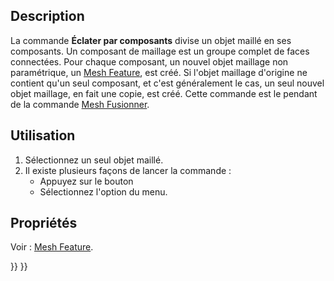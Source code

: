 <languages/>

{{Docnav/fr
|[[Mesh_Merge/fr|Fusionner]]
|[[MeshPart_CreateFlatMesh/fr|Développer un maillage]]
|[[Mesh_Workbench/fr|Atelier Mesh]]
|IconL=Mesh_Merge.svg
|IconR=MeshPart_CreateFlatMesh.svg
|IconC=Workbench_Mesh.svg
}}

{{GuiCommand/fr
|Name=Mesh SplitComponents
|Name/fr=Mesh Éclater par composants
|MenuLocation=Maillages → Éclater par composants
|Workbenches=[[Mesh_Workbench/fr|Mesh]]
|SeeAlso=[[Mesh_Merge/fr|Mesh Fusionner]]
}}

==Description==

La commande '''Éclater par composants''' divise un objet maillé en ses composants. Un composant de maillage est un groupe complet de faces connectées. Pour chaque composant, un nouvel objet maillage non paramétrique, un [[Mesh_Feature/fr|Mesh Feature]], est créé. Si l'objet maillage d'origine ne contient qu'un seul composant, et c'est généralement le cas, un seul nouvel objet maillage, en fait une copie, est créé. Cette commande est le pendant de la commande [[Mesh_Merge/fr|Mesh Fusionner]].

<span id="Usage"></span>
==Utilisation==

# Sélectionnez un seul objet maillé.
# Il existe plusieurs façons de lancer la commande :
#* Appuyez sur le bouton {{Button|[[Image:Mesh_SplitComponents.svg|16px]] [[Mesh_SplitComponents/fr|Éclater par composants]]}}
#* Sélectionnez l'option {{MenuCommand|Maillages → [[Image:Mesh_SplitComponents.svg|16px]] Éclater par composants}} du menu.

<span id="Properties"></span>
==Propriétés==

Voir : [[Mesh_Feature/fr|Mesh Feature]].


{{Docnav/fr
|[[Mesh_Merge/fr|Fusionner]]
|[[MeshPart_CreateFlatMesh/fr|Développer un maillage]]
|[[Mesh_Workbench/fr|Atelier Mesh]]
|IconL=Mesh_Merge.svg
|IconR=MeshPart_CreateFlatMesh.svg
|IconC=Workbench_Mesh.svg
}}

{{Mesh Tools navi{{#translation:}}}}
{{Userdocnavi{{#translation:}}}}